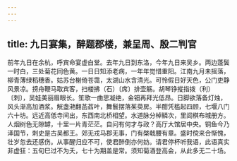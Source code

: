```yaml
---
---
---
```

title: 九日宴集，醉题郡楼，兼呈周、殷二判官
---



前年九日在余杭，呼宾命宴虚白堂。去年九日到东洛，今年九日来吴乡。两边蓬鬓一时白，三处菊花同色黄。一日日知添老病，一年年觉惜重阳。江南九月未摇落，柳青薄绿稻穗香。姑苏台榭倚苍霭，太湖山水含清光。可怜假日好天色，公门吏静风景凉。搒舟鞭马取宾客，扫楼拂（石）〔席〕排壶觞。胡琴铮摐指拨（利）〔刺〕，吴娃美丽眉眼长。笙歌一曲思凝绝，金钿再拜光低昂。日脚欲落备灯烛，风头渐高加酒浆。觥盏滟翻菡萏叶，舞鬟摆落茱萸房。半酣凭槛起四顾，七堰八门六十坊。远近高低寺间出，东西南北桥相望。水道脉分棹鳞次，里闾棋布城册方。人烟树色无隙罅，十里一片青茫茫。自问有何才与政？高厅大馆居中央。铜鱼今乃泽国节，刺史是古吴都王。郊无戎马郡无事，门有棨戟腰有章。盛时傥来合惭愧，壮岁忽去还感伤。从事醒归应不可，使君醉倒亦何妨。请君停杯听我语，此语真实非虚狂：五旬巳过不为夭，七十为期盖是常。须知菊酒登高会，从此多无二十场。